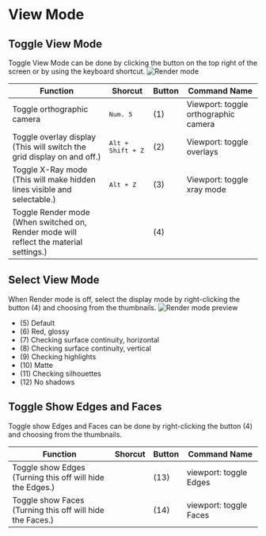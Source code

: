 # View Mode

## Toggle View Mode

Toggle View Mode can be done by clicking the button on the top right of the screen or by using the keyboard shortcut.
![Render mode](/img/render-mode.png)

| Function                                                                                    | Shorcut                    | Button | Command Name                         |
| ------------------------------------------------------------------------------------------- | -------------------------- | ------ | ------------------------------------ |
| Toggle orthographic camera                                                                  | <kbd>Num. 5</kbd>          | (1)    | Viewport: toggle orthographic camera |
| Toggle overlay display<br/>(This will switch the grid display on and off.)                 | <kbd>Alt + Shift + Z</kbd> | (2)    | Viewport: toggle overlays            |
| Toggle X-Ray mode<br/>(This will make hidden lines visible and selectable.)               | <kbd>Alt + Z</kbd>         | (3)    | Viewport: toggle xray mode           |
| Toggle Render mode<br/>(When switched on, Render mode will reflect the material settings.) |                            | (4)    |                                      |

## Select View Mode

When Render mode is off, select the display mode by right-clicking the button (4) and choosing from the thumbnails.
![Render mode preview](/img/render-mode-preview.png)

- (5) Default
- (6) Red, glossy
- (7) Checking surface continuity, horizontal
- (8) Checking surface continuity, vertical
- (9) Checking highlights
- (10) Matte
- (11) Checking silhouettes
- (12) No shadows

## Toggle Show Edges and Faces

Toggle show Edges and Faces can be done by right-clicking the button (4) and choosing from the thumbnails.

| Function                                                      | Shorcut | Button | Command Name           |
| ------------------------------------------------------------- | ------- | ------ | ---------------------- |
| Toggle show Edges <br />(Turning this off will hide the Edges.) |         | (13)   | viewport: toggle Edges |
| Toggle show Faces <br />(Turning this off will hide the Faces.) |         | (14)   | viewport: toggle Faces |














